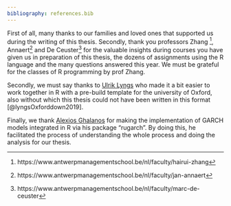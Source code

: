 ```yaml
---
bibliography: references.bib
---
```


First of all, many thanks to our families and loved ones that supported us during the writing of this thesis. Secondly, thank you professors Zhang ^[https://www.antwerpmanagementschool.be/nl/faculty/hairui-zhang], Annaert^[https://www.antwerpmanagementschool.be/nl/faculty/jan-annaert] and De Ceuster^[https://www.antwerpmanagementschool.be/nl/faculty/marc-de-ceuster] for the valuable insights during courses you have given us in preparation of this thesis, the dozens of assignments using the R language and the many questions answered this year. We must be grateful for the classes of R programming by prof Zhang.  \

\noindent Secondly, we must say thanks to [Ulrik Lyngs](https://www.cs.ox.ac.uk/people/ulrik.lyngs/) who made it a bit easier to work together in R with a pre-build template for the university of Oxford, also without which this thesis could not have been written in this format [@lyngsOxforddown2019].  \

\noindent Finally, we thank [Alexios Ghalanos](https://www.linkedin.com/in/alexios-galanos-64309165/) for making the implementation of GARCH models integrated in R via his package "rugarch". By doing this, he facilitated the process of understanding the whole process and doing the analysis for our thesis.  \

```{=tex}
\begin{flushright}
Enjo Faes, \\
Stephane Mertens de Wilmars, \\
Filippo Pratesi \\
Antwerp Management School, Antwerp \\
27 June 2021
\end{flushright}
```
